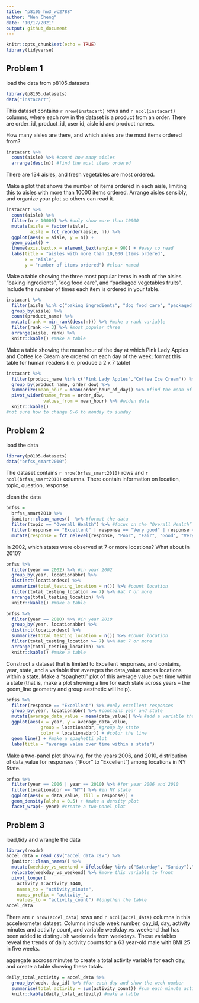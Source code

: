 ```yaml
---
title: "p8105_hw3_wc2788"
author: "Wen Cheng"
date: "10/17/2021"
output: github_document
---
```


```r
knitr::opts_chunk$set(echo = TRUE)
library(tidyverse)
```

## Problem 1

load the data from  p8105.datasets
```r
library(p8105.datasets)
data("instacart")
```
This dataset contains `r nrow(instacart)` rows and `r ncol(instacart)` columns, where each row in the dataset is a product from an order. There are order_id, product_id, user id, aisle id and product names. 

How many aisles are there, and which aisles are the most items ordered from?
```r
instacart %>% 
  count(aisle) %>% #count how many aisles
  arrange(desc(n)) #find the most items ordered
```
There are 134 aisles, and fresh vegetables are most ordered. 

Make a plot that shows the number of items ordered in each aisle, limiting this to aisles with more than 10000 items ordered. Arrange aisles sensibly, and organize your plot so others can read it.
```r
instacart %>% 
  count(aisle) %>% 
  filter(n > 10000) %>% #only show more than 10000
  mutate(aisle = factor(aisle), 
         aisle = fct_reorder(aisle, n)) %>% 
  ggplot(aes(x = aisle, y = n)) + 
  geom_point() + 
  theme(axis.text.x = element_text(angle = 90)) + #easy to read
  labs(title = "aisles with more than 10,000 items ordered",
       x = "aisle",
       y = "number of items ordered") #clear named
```

Make a table showing the three most popular items in each of the aisles “baking ingredients”, “dog food care”, and “packaged vegetables fruits”. Include the number of times each item is ordered in your table.
```r
instacart %>%
  filter(aisle %in% c("baking ingredients", "dog food care", "packaged vegetables fruits")) %>% #select aisles
  group_by(aisle) %>%
  count(product_name) %>%
  mutate(rank = min_rank(desc(n))) %>% #make a rank variable
  filter(rank <= 3) %>% #most popular three
  arrange(aisle, rank) %>%
  knitr::kable() #make a table
```

Make a table showing the mean hour of the day at which Pink Lady Apples and Coffee Ice Cream are ordered on each day of the week; format this table for human readers (i.e. produce a 2 x 7 table)
```r
instacart %>%
  filter(product_name %in% c("Pink Lady Apples","Coffee Ice Cream")) %>% #select two prodcuts
  group_by(product_name, order_dow) %>%
  summarize(mean_hour = mean(order_hour_of_day)) %>% #find the mean of order hour
  pivot_wider(names_from = order_dow,
              values_from = mean_hour) %>% #widen data
  knitr::kable()
#not sure how to change 0-6 to monday to sunday
```

## Problem 2
load the data 
```r
library(p8105.datasets)
data("brfss_smart2010") 
```
The dataset contains `r nrow(brfss_smart2010)` rows and  `r ncol(brfss_smart2010)` columns. There contain information on location, topic, question, response. 

clean the data
```r
brfss = 
  brfss_smart2010 %>%
  janitor::clean_names()  %>% #format the data
  filter(topic == "Overall Health") %>% #focus on the “Overall Health” topic
  filter(response == "Excellent" | response == "Very good" | response == "Good" | response == "Fair" | response == "Poor") %>% #include only responses from “Excellent” to “Poor”
  mutate(response = fct_relevel(response, "Poor", "Fair", "Good", "Very good", "Excellent")) #taking levels ordered
```

In 2002, which states were observed at 7 or more locations? What about in 2010?
```r
brfss %>%
  filter(year == 2002) %>% #in year 2002
  group_by(year, locationabbr) %>%
  distinct(locationdesc) %>% 
  summarize(total_testing_location = n()) %>% #count location
  filter(total_testing_location >= 7) %>% #at 7 or more
  arrange(total_testing_location) %>%
  knitr::kable() #make a table

brfss %>%
  filter(year == 2010) %>% #in year 2010
  group_by(year, locationabbr) %>%
  distinct(locationdesc) %>%
  summarize(total_testing_location = n()) %>% #count location
  filter(total_testing_location >= 7) %>% #at 7 or more
  arrange(total_testing_location) %>%
  knitr::kable() #make a table
```

Construct a dataset that is limited to Excellent responses, and contains, year, state, and a variable that averages the data_value across locations within a state. Make a “spaghetti” plot of this average value over time within a state (that is, make a plot showing a line for each state across years – the geom_line geometry and group aesthetic will help).
```r
brfss %>%
  filter(response == "Excellent") %>% #only excellent responses
  group_by(year, locationabbr) %>% #contains year and state
  mutate(average_data_value = mean(data_value)) %>% #add a variable that averages the data_value
  ggplot(aes(x = year, y = average_data_value, 
             group = locationabbr, #group by state
             color = locationabbr)) + #color the line
  geom_line() + #make a spaghetti plot
  labs(title = "average value over time within a state")
```

Make a two-panel plot showing, for the years 2006, and 2010, distribution of data_value for responses (“Poor” to “Excellent”) among locations in NY State.
```r
brfss %>%
  filter(year == 2006 | year == 2010) %>% #for year 2006 and 2010
  filter(locationabbr == "NY") %>% #in NY state
  ggplot(aes(x = data_value, fill = response)) +
  geom_density(alpha = 0.5) + #make a density plot
  facet_wrap(~ year) #create a two-panel plot
```
## Problem 3

load,tidy and wrangle the data
```r
library(readr)
accel_data = read_csv("accel_data.csv") %>%
  janitor::clean_names() %>%
  mutate(weekday_vs_weekend = ifelse(day %in% c("Saturday", "Sunday"),"weekend", "weekday")) %>% # add weekday vs weekend variable
  relocate(weekday_vs_weekend) %>% #move this variable to front
  pivot_longer(
    activity_1:activity_1440,
    names_to = "activity_minute",
    names_prefix = "activity_",
    values_to = "activity_count") #longthen the table
accel_data
```
There are `r nrow(accel_data)` rows and `r ncol(accel_data)` columns in this accelerometer dataset. Columns include week number, day_id, day, activity minutes and activity count, and variable weekday_vs_weekend that has been added to distinguish weekends from weekdays. These variables reveal the trends of daily activity counts for a 63 year-old male with BMI 25 in five weeks.

aggregate accross minutes to create a total activity variable for each day, and create a table showing these totals.
```r
daily_total_activity = accel_data %>%
  group_by(week, day_id) %>% #for each day and show the week number
  summarise(total_activity = sum(activity_count)) #sum each minute activity count
  knitr::kable(daily_total_activity) #make a table
```

```r

```
